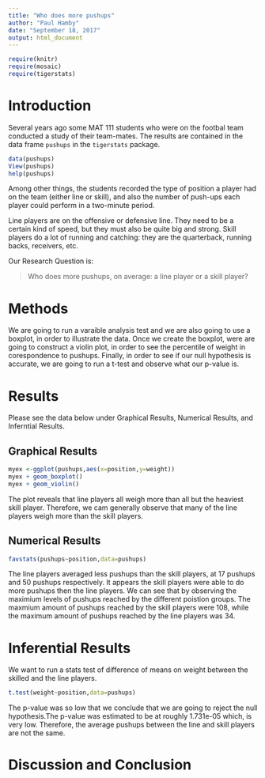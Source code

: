 ---
title: "Who does more pushups"
author: "Paul Hamby"
date: "September 18, 2017"
output: html_document
---

```{r include=FALSE}
require(knitr)
require(mosaic)
require(tigerstats)
```
<!-- We recommend you use git branches -- create a separate branch for each major section i.e. Introduction, Methods, Results, Inferential Results, and Discussion and Conclusions - leave the YAML block untouched until the final merge where you put in your own name !-->

# Introduction

Several years ago some MAT 111 students who were on the footbal team conducted a study of their team-mates.  The results are contained in the data frame `pushups` in the `tigerstats` package.

```{r eval=FALSE}
data(pushups)
View(pushups)
help(pushups)
```

Among other things, the students recorded the type of position a player had on the team (either line or skill), and also the number of push-ups each player could perform in a two-minute period.

Line players are on the offensive or defensive line.  They need to be a certain kind of speed, but they must also be quite big and strong.  Skill players do a lot of running and catching:  they are the quarterback, running backs, receivers, etc.

Our Research Question is:

  >Who does more pushups, on average: a line player or a skill player?


# Methods
<!--Decide on your methods:  use "variable analysis" or other appropriate descriptors.  Make sure to choose at least one graphical method and at least one numerical method.!-->


We are going to run a varaible analysis test and we are also going to use a boxplot, in order to illustrate the data. Once we create the boxplot, were are going to construct a violin plot, in order to see the percentile of weight in corespondence to pushups. Finally, in order to see if our null hypothesis is accurate, we are going to run a t-test and observe what our p-value is.  



# Results
<!--You have both graphical and numerical methods, so you will have both graphical and numerical results to consider.!-->

Please see the data below under Graphical Results, Numerical Results, and Inferntial Results. 

## Graphical Results
<!--Your graph should have a good title, and axes should be labled as needed.  Discuss your graphical results, showing how they answer the research question.  Use specific features of the graph in your discussion.!-->
```{r}
myex <-ggplot(pushups,aes(x=position,y=weight))
myex + geom_boxplot()
myex + geom_violin()
```

The plot reveals that line players all weigh more than all but the heaviest skill player. Therefore, we cam generally observe that many of the line players weigh more than the skill players. 

## Numerical Results
<!--Numerical results go here. Use the numerical results to describe the patterns if any that exist in the data as focused toward the research question!-->

```{r}
favstats(pushups~position,data=pushups)
```


The line players averaged less pushups than the skill players, at 17 pushups and 50 pushups respectively. It appears the skill players were able to do more pushups then the line players. We can see that by observing the maximium levels of pushups reached by the different poistion groups. The maxmium amount of pushups reached by the skill players were 108, while the maximum amount of pushups reached by the line players was 34. 


# Inferential Results
<!--State hypothesis clearly.  Make sure your discussion of the inferential test covers all the aspects that the test output produces, such as test statistic, p-value etc.  Make a decision about the null hypothesis, explain the assumptions on which the selected test/procedure was based, and why the chosen procedure satisfys the assumptions and is appropriate to answer the research question!-->

We want to run a stats test of difference of means on weight between the skilled and the line players. 

```{r}
t.test(weight~position,data=pushups)
```

The p-value was so low that we conclude that we are going to reject the null hypothesis.The p-value was estimated to be at roughly 1.731e-05 which, is very low. Therefore, the average pushups between the line and skill players are not the same. 

# Discussion and Conclusion
<!--State your overall conclusion.  This is also a good place to mention other Research Questions that came to mind as you were carrying out this study.!-->

